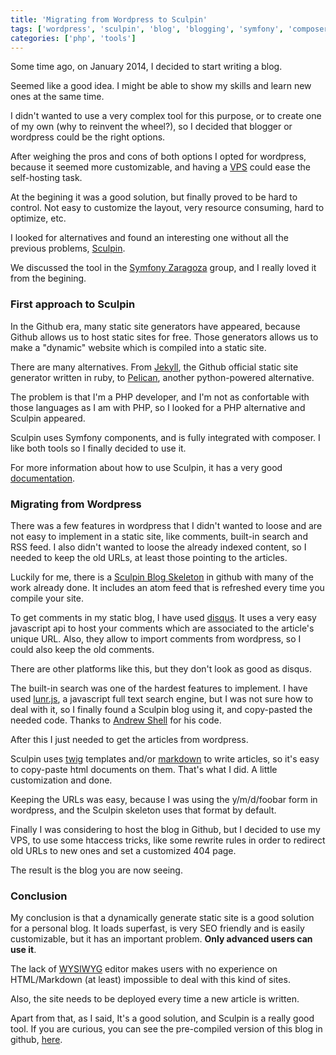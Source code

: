 ```yaml
---
title: 'Migrating from Wordpress to Sculpin'
tags: ['wordpress', 'sculpin', 'blog', 'blogging', 'symfony', 'composer']
categories: ['php', 'tools']
---
```


Some time ago, on January 2014, I decided to start writing a blog.

Seemed like a good idea. I might be able to show my skills and learn new ones at the same time.

I didn't wanted to use a very complex tool for this purpose, or to create one of my own (why to reinvent the wheel?), so I decided that blogger or wordpress could be the right options.

After weighing the pros and cons of both options I opted for wordpress, because it seemed more customizable, and having a [VPS](https://en.wikipedia.org/wiki/Virtual_private_server) could ease the self-hosting task.

At the begining it was a good solution, but finally proved to be hard to control. Not easy to customize the layout, very resource consuming, hard to optimize, etc.

I looked for alternatives and found an interesting one without all the previous problems, [Sculpin](https://sculpin.io/).

We discussed the tool in the [Symfony Zaragoza](https://twitter.com/symfony_zgz) group, and I really loved it from the begining.

### First approach to Sculpin

In the Github era, many static site generators have appeared, because Github allows us to host static sites for free. Those generators allows us to make a "dynamic" website which is compiled into a static site.

There are many alternatives. From [Jekyll](https://jekyllrb.com/), the Github official static site generator written in ruby, to [Pelican](http://blog.getpelican.com/), another python-powered alternative.

The problem is that I'm a PHP developer, and I'm not as confortable with those languages as I am with PHP, so I looked for a PHP alternative and Sculpin appeared.

Sculpin uses Symfony components, and is fully integrated with composer. I like both tools so I finally decided to use it.

<span className="text-muted">For more information about how to use Sculpin, it has a very good [documentation](https://sculpin.io/getstarted/).</span>

### Migrating from Wordpress

There was a few features in wordpress that I didn't wanted to loose and are not easy to implement in a static site, like comments, built-in search and RSS feed. I also didn't wanted to loose the already indexed content, so I needed to keep the old URLs, at least those pointing to the articles.

Luckily for me, there is a [Sculpin Blog Skeleton](https://github.com/sculpin/sculpin-blog-skeleton) in github with many of the work already done. It includes an atom feed that is refreshed every time you compile your site.

To get comments in my static blog, I have used [disqus](https://disqus.com/). It uses a very easy javascript api to host your comments which are associated to the article's unique URL. Also, they allow to import comments from wordpress, so I could also keep the old comments.

There are other platforms like this, but they don't look as good as disqus.

The built-in search was one of the hardest features to implement. I have used [lunr.js](http://lunrjs.com/), a javascript full text search engine, but I was not sure how to deal with it, so I finally found a Sculpin blog using it, and copy-pasted the needed code. Thanks to [Andrew Shell](http://blog.andrewshell.com) for his code.

After this I just needed to get the articles from wordpress.

Sculpin uses [twig](http://twig.sensiolabs.org/) templates and/or [markdown](http://es.wikipedia.org/wiki/Markdown) to write articles, so it's easy to copy-paste html documents on them. That's what I did. A little customization and done.

Keeping the URLs was easy, because I was using the y/m/d/foobar form in wordpress, and the Sculpin skeleton uses that format by default.

Finally I was considering to host the blog in Github, but I decided to use my VPS, to use some htaccess tricks, like some rewrite rules in order to redirect old URLs to new ones and set a customized 404 page.

The result is the blog you are now seeing.

### Conclusion

My conclusion is that a dynamically generate static site is a good solution for a personal blog. It loads superfast, is very SEO friendly and is easily customizable, but it has an important problem. **Only advanced users can use it**.

The lack of [WYSIWYG](https://es.wikipedia.org/wiki/WYSIWYG) editor makes users with no experience on HTML/Markdown (at least) impossible to deal with this kind of sites.

Also, the site needs to be deployed every time a new article is written.

Apart from that, as I said, It's a good solution, and Sculpin is a really good tool. If you are curious, you can see the pre-compiled version of this blog in github, [here](https://github.com/acelaya/blog).
